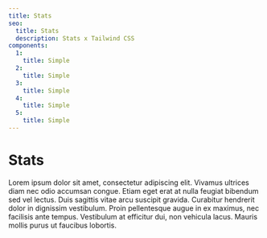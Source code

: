 ```yaml
---
title: Stats
seo:
  title: Stats
  description: Stats x Tailwind CSS
components:
  1:
    title: Simple
  2:
    title: Simple
  3:
    title: Simple
  4:
    title: Simple
  5:
    title: Simple
---
```


# Stats

Lorem ipsum dolor sit amet, consectetur adipiscing elit. Vivamus ultrices diam nec odio accumsan congue. Etiam eget erat at nulla feugiat bibendum sed vel lectus. Duis sagittis vitae arcu suscipit gravida. Curabitur hendrerit dolor in dignissim vestibulum. Proin pellentesque augue in ex maximus, nec facilisis ante tempus. Vestibulum at efficitur dui, non vehicula lacus. Mauris mollis purus ut faucibus lobortis.

<List items={examples} name={name} spacing={spacing} />
